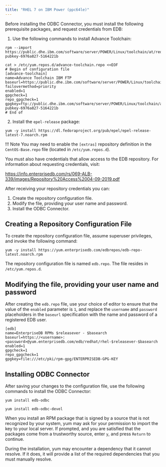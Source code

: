 ```yaml
---
title: "RHEL 7 on IBM Power (ppc64le)"
---
```


Before installing the ODBC Connector, you must install the following prerequisite packages, and request credentials from EDB:
1. Use the following commands to install Advance Toolchain:
```text
rpm --import https://public.dhe.ibm.com/software/server/POWER/Linux/toolchain/at/redhat/RHEL7/gpg-pubkey-6976a827-5164221b

cat > /etc/yum.repos.d/advance-toolchain.repo <<EOF
# Begin of configuration file
[advance-toolchain]
name=Advance Toolchain IBM FTP
baseurl=https://public.dhe.ibm.com/software/server/POWER/Linux/toolchain/at/redhat/RHEL7
failovermethod=priority
enabled=1
gpgcheck=1
repo_gpgcheck=1
gpgkey=ftp://public.dhe.ibm.com/software/server/POWER/Linux/toolchain/at/redhat/RHELX/gpg-pubkey-6976a827-5164221b
# End of
```

2. Install the `epel-release` package:

```text
yum -y install https://dl.fedoraproject.org/pub/epel/epel-release-latest-7.noarch.rpm
```

!!! Note
    You may need to enable the `[extras]` repository definition in the `CentOS-Base.repo` file (located in `/etc/yum.repos.d`).

You must also have credentials that allow access to the EDB repository. For information about requesting credentials, visit:

 <https://info.enterprisedb.com/rs/069-ALB-339/images/Repository%20Access%2004-09-2019.pdf>

After receiving your repository credentials you can:

1.  Create the repository configuration file.
2.  Modify the file, providing your user name and password.
3.  Install the ODBC Connector.

## Creating a Repository Configuration File

To create the repository configuration file, assume superuser privileges, and invoke the following command:

```text
yum -y install https://yum.enterprisedb.com/edbrepos/edb-repo-latest.noarch.rpm
```

The repository configuration file is named `edb.repo`. The file resides in `/etc/yum.repos.d`.

## Modifying the file, providing your user name and password

After creating the `edb.repo` file, use your choice of editor to ensure that the value of the `enabled` parameter is `1`, and replace the `username` and `password` placeholders in the `baseurl` specification with the name and password of a registered EDB user.

```text
[edb]
name=EnterpriseDB RPMs $releasever - $basearch
baseurl=https://<username>:<password>@yum.enterprisedb.com/edb/redhat/rhel-$releasever-$basearch
enabled=1
gpgcheck=1
repo_gpgcheck=1
gpgkey=file:///etc/pki/rpm-gpg/ENTERPRISEDB-GPG-KEY
```

## Installing ODBC Connector

After saving your changes to the configuration file, use the following commands to install the ODBC Connector:

```
yum install edb-odbc

yum install edb-odbc-devel
```

When you install an RPM package that is signed by a source that is not recognized by your system, yum may ask for your permission to import the key to your local server. If prompted, and you are satisfied that the packages come from a trustworthy source, enter `y`, and press `Return` to continue.

During the installation, yum may encounter a dependency that it cannot resolve. If it does, it will provide a list of the required dependencies that you must manually resolve.

